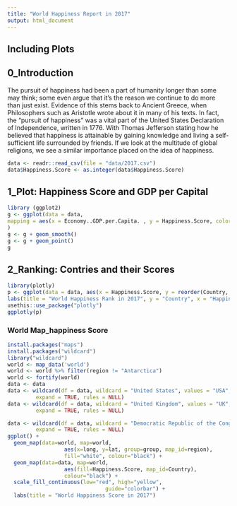 ```yaml
---
title: "World Happiness Report in 2017"
output: html_document
---
```




## Including Plots
## 0_Introduction
The pursuit of happiness had been a part of humanity longer than some may think; some even argue that it’s the reason we continue to do more than just exist. Evidence of this stems back to Ancient Greece, when Philosophers such as Aristotle wrote about it in many of his texts. In fact, the “pursuit of happiness” was a vital part of the United States Declaration of Independence, written in 1776. With Thomas Jefferson stating how he believed that happiness is attainable by gaining knowledge and living a self-sufficient life surrounded by friends. If we look at the multitude of global religions, we see a similar importance placed on the idea of happiness.
```r
data <- readr::read_csv(file = "data/2017.csv")
data$Happiness.Score <- as.integer(data$Happiness.Score)

```

## 1_Plot: Happiness Score and GDP per Capital
```r
library (ggplot2)
g <- ggplot(data = data, 
mapping = aes(x = Economy..GDP.per.Capita. , y = Happiness.Score, color = Health..Life.Expectancy.)
)
g <- g + geom_smooth()
g <- g + geom_point()
g
```

## 2_Ranking: Contries and their Scores
```r
library(plotly)
p <- ggplot(data = data, aes(x = Happiness.Score, y = reorder(Country, Happiness.Score))) + geom_point(colour = "red", alpha = .5) + geom_segment(aes(yend=reorder(Country, Happiness.Score)), xend = 0, colour="pink", alpha = .5) + theme(axis.text.y = element_text(angle = 0, hjust = 1)) + 
labs(title = "World Happiness Rank in 2017", y = "Country", x = "Happiness.Score")
usethis::use_package("plotly")
ggplotly(p)
```
### World Map_happiness Score
```r
install.packages("maps")
install.packages("wildcard")
library("wildcard")
world <- map_data('world')
world <- world %>% filter(region != "Antarctica")
world <- fortify(world)
data <- data
data <- wildcard(df = data, wildcard = "United States", values = "USA",
         expand = TRUE, rules = NULL)
data <- wildcard(df = data, wildcard = "United Kingdom", values = "UK",
         expand = TRUE, rules = NULL)

data <- wildcard(df = data, wildcard = "Democratic Republic of the Congo", values = "Congo (Kinshasa)",
         expand = TRUE, rules = NULL)
ggplot() + 
  geom_map(data=world, map=world,
                  aes(x=long, y=lat, group=group, map_id=region),
                  fill="white", colour="black") + 
  geom_map(data=data, map=world,
                  aes(fill=Happiness.Score, map_id=Country),
                  colour="black") + 
  scale_fill_continuous(low="red", high="yellow",
                               guide="colorbar") + 
  labs(title = "World Happiness Score in 2017")
```
